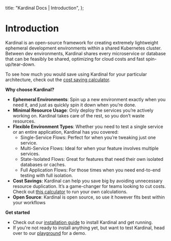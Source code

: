   title: "Kardinal Docs | Introduction",
};

# Introduction

Kardinal is an open-source framework for creating extremely lightweight ephemeral development environments within a shared Kubernetes cluster. Between dev environments, Kardinal shares every microservice or database that can be feasibly be shared, optimizing for cloud costs and fast spin-up/tear-down.

To see how much you would save using Kardinal for your particular architecture, check out the [cost saving calculator](https://kardinal.dev/calculator).

**Why choose Kardinal?**

- **Ephemeral Environments**: Spin up a new environment exactly when you need it, and just as quickly spin it down when you’re done.
- **Minimal Resource Usage**: Only deploy the services you’re actively working on. Kardinal takes care of the rest, so you don’t waste resources.
- **Flexible Environment Types**: Whether you need to test a single service or an entire application, Kardinal has you covered:
    - Single-Service Flows: Perfect for when you’re tweaking just one service.
    - Multi-Service Flows: Ideal for when your feature involves multiple services.
    - State-Isolated Flows: Great for features that need their own isolated databases or caches.
    - Full Application Flows: For those times when you need end-to-end testing with full isolation.
- **Cost Savings**: Kardinal can help you save big by avoiding unnecessary resource duplication. It’s a game-changer for teams looking to cut costs. Check out [this calculator](https://kardinal.dev/calculator) to run your own calculations.
- **Open Source**: Kardinal is open source, so use it however fits best within your workflows

**Get started** 
- Check out our [installation guide](getting-started/install) to install Kardinal and get running. 
- If you're not ready to install anything yet, but want to test Kardinal, head over to our [playground](https://github.com/kurtosis-tech/kardinal-playground) for a demo.
